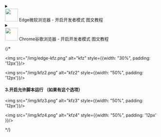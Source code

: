 


<details  >
<summary>

<div style={{display:'flex', alignItems:'center', margin:'4px 0px'}}>
<img
  src="https://user-images.githubusercontent.com/50533276/166101774-c62bfc5a-89fc-42e2-9638-484847bb0dd7.png"
  width="42"
  height="42"
  style={{ borderRadius: "12px", marginRight: "24px" }}
/>
<span> Edge微软浏览器 - 开启开发者模式 图文教程</span>
</div>

</summary>

注意：开启开发者后需要重启浏览器才行

<img src="/img/edge-kfz.png" alt="kfz"  />

</details>
 



<details  >
<summary>

<div style={{display:'flex', alignItems:'center', margin:'4px 0px'}}>
<img
  src="https://user-images.githubusercontent.com/50533276/166101769-cc4cf43a-df3f-479a-bd19-e5d4033961dd.png"
  width="42"
  height="42"
  style={{ borderRadius: "12px", marginRight: "24px" }}
/>
<span> Chrome谷歌浏览器 - 开启开发者模式 图文教程</span>
</div>

</summary>

注意：开启开发者后需要重启浏览器才行

<img src="/img/chrome-kfz.png" alt="kfz"  />


</details>
  


{/* 

<div style={{display: 'flex', alignItems: 'flex-start'}}>

<img src="/img/edge-kfz.png" alt="kfz" style={{width: "30%", padding: '12px'}}/>

<img src="/img/kfz2.png" alt="kfz2" style={{width: "50%", padding: '12px'}}/>

</div>

#### 3.开启允许脚本运行 （如果有这个选项）

<div style={{display: 'flex', alignItems: 'flex-start'}}>

<img src="/img/kfz3.png" alt="kfz3" style={{width: "50%", padding: '12px'}}/>

<img src="/img/kfz4.png" alt="kfz4" style={{width: "50%", padding: '12px'   }}/>

</div> */}